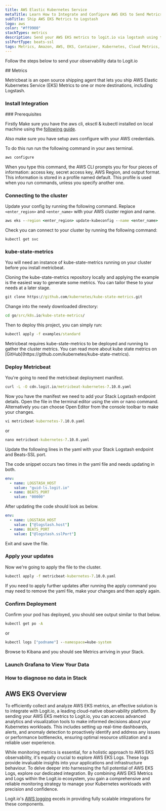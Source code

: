 ```yaml
---
title: AWS Elastic Kubernetes Service
metaTitle: Learn How to Integrate and Configure AWS EKS to Send Metrics
subTitle: Ship AWS EKS Metrics to Logstash
logo: aws
color: "#ff9900"
stackTypes: metrics
description: Send your AWS EKS metrics to logit.io via logstash using the instructions below and begin searching your data
sslPortType: beats-ssl
tags: Metrics, Amazon, AWS, EKS, Container, Kubernetes, Cloud Metrics, Aws Eks
---
```


Follow the steps below to send your observability data to Logit.io

<Steps>
  ## Metrics

  Metricbeat is an open source shipping agent that lets you ship AWS Elastic 
  Kubernetes Service (EKS) Metrics to one or more destinations, including Logstash.
  
  ### Install Integration
  <InstallIntegration/>
  ### Prerequisites

  Firstly Make sure you have the aws cli, eksctl & kubectl installed on local machine 
  using the [following guide](https://docs.aws.amazon.com/eks/latest/userguide/getting-started-eksctl.html).

  Also make sure you have setup aws configure with your AWS credentials. 

  To do this run run the following command in your aws terminal.

  ```cmd copy
  aws configure
  ```

  When you type this command, the AWS CLI prompts you for four pieces of information: access key, secret access key, AWS Region, and output format. 
  This information is stored in a profile named default. This profile is used when you run commands, unless you specify another one.

  ### Connecting to the cluster 

  Update your config by running the following command. Replace `<enter_region>` and `<enter_name>` with your AWS cluster region and name.
  
  ```cmd copy
  aws eks --region <enter_region> update-kubeconfig --name <enter_name>
  ```

  Check you can connect to your cluster by running the following command:

  ```
  kubectl get svc
  ```

  ### kube-state-metrics

  You will need an instance of kube-state-metrics running on your cluster before you install metricbeat.

  Cloning the kube-state-metrics repository locally and applying the example is the easiest way to generate some metrics. 
  You can tailor these to your needs at a later stage.

  ```cmd copy
  git clone https://github.com/kubernetes/kube-state-metrics.git
  ```

  Change into the newly downloaded directory:

  ```cmd copy
  cd go/src/k8s.io/kube-state-metrics/
  ```

  Then to deploy this project, you can simply run:

  ```cmd copy
  kubectl apply -f examples/standard
  ```

  <Callout type="info">
    Metricbeat requires kube-state-metrics to be deployed and running to gather the cluster metrics. 
    You can read more about kube state metrics on [GitHub](https://github.com/kubernetes/kube-state-metrics).
  </Callout>

  ### Deploy Metricbeat

  You're going to need the metricbeat deployment manifest.

  ```cmd copy
  curl -L -O cdn.logit.io/metricbeat-kubernetes-7.10.0.yaml
  ```

  Now you have the manifest we need to add your Stack Logstash endpoint details. 
  Open the file in the terminal editor using the vim or nano command. 
  Alternatively you can choose Open Editor from the console toolbar to make your changes.

  ```cmd copy
  vi metricbeat-kubernetes-7.10.0.yaml
  ```
  
  or

  ```cmd copy
  nano metricbeat-kubernetes-7.10.0.yaml
  ```

  Update the following lines in the yaml with your Stack Logstash endpoint and Beats-SSL port.
  
  <Callout type="info">
    The code snippet occurs two times in the yaml file and needs updating in both.
  </Callout>

  ```yml copy
  env:
    - name: LOGSTASH_HOST
      value: "guid-ls.logit.io"
    - name: BEATS_PORT
      value: "00000"
  ```

  After updating the code should look as below.

  ```yml copy
  env:
    - name: LOGSTASH_HOST
      value: ["@logstash.host"]
    - name: BEATS_PORT
      value: ["@logstash.sslPort"]
  ```

  Exit and save the file.

  ### Apply your updates

  Now we're going to apply the file to the cluster.

  ```cmd copy
  kubectl apply -f metricbeat-kubernetes-7.10.0.yaml
  ```

  <Callout type="info">
    If you need to apply further updates after running the apply command 
    you may need to remove the yaml file, make your changes and then apply again.
  </Callout>

  ### Confirm Deployment

  Confirm your pod has deployed, you should see output similar to that below.

  ```cmd copy
  kubectl get po -A
  ```

  or

  ```cmd copy
  kubectl logs ["podname"] --namespace=kube-system
  ```

  Browse to Kibana and you should see Metrics arriving in your Stack.

  ### Launch Grafana to View Your Data

  <LaunchVisualizer type="metrics" />

  ### How to diagnose no data in Stack

  <DiagnoseNoData />
</Steps>


## AWS EKS Overview

To efficiently collect and analyze AWS EKS metrics, an effective solution is to integrate with Logit.io, a 
leading cloud-native observability platform. By sending your AWS EKS metrics to Logit.io, you can access 
advanced analytics and visualization tools to make informed decisions about your Kubernetes workloads. 
This includes setting up real-time dashboards, alerts, and anomaly detection to proactively identify and 
address any issues or performance bottlenecks, ensuring optimal resource utilization and a reliable user experience. 

While monitoring metrics is essential, for a holistic approach to AWS EKS observability, it's equally crucial to explore AWS EKS Logs. 
These logs provide invaluable insights into your applications and infrastructure behaviour. To delve deeper into harnessing the 
full potential of AWS EKS Logs, explore our dedicated integration. By combining AWS EKS Metrics and Logs within the Logit.io 
ecosystem, you gain a comprehensive and reliable monitoring strategy to manage your Kubernetes workloads with precision and confidence.

Logit.io's [AWS logging](https://logit.io/solutions/aws-logging/) excels in providing fully scalable integrations for these components.